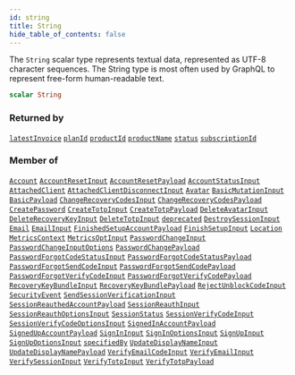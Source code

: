 ```yaml
---
id: string
title: String
hide_table_of_contents: false
---
```








The `String` scalar type represents textual data, represented as UTF-8 character sequences. The String type is most often used by GraphQL to represent free-form human-readable text.

```graphql
scalar String
```




### Returned by

[`latestInvoice`](/gql-api/subscriptions/latest-invoice)  <Badge className="secondary" text="subscription"/><Bullet />[`planId`](/gql-api/subscriptions/plan-id)  <Badge className="secondary" text="subscription"/><Bullet />[`productId`](/gql-api/subscriptions/product-id)  <Badge className="secondary" text="subscription"/><Bullet />[`productName`](/gql-api/subscriptions/product-name)  <Badge className="secondary" text="subscription"/><Bullet />[`status`](/gql-api/subscriptions/status)  <Badge className="secondary" text="subscription"/><Bullet />[`subscriptionId`](/gql-api/subscriptions/subscription-id)  <Badge className="secondary" text="subscription"/>

### Member of

[`Account`](/gql-api/objects/account)  <Badge className="secondary" text="object"/><Bullet />[`AccountResetInput`](/gql-api/inputs/account-reset-input)  <Badge className="secondary" text="input"/><Bullet />[`AccountResetPayload`](/gql-api/objects/account-reset-payload)  <Badge className="secondary" text="object"/><Bullet />[`AccountStatusInput`](/gql-api/inputs/account-status-input)  <Badge className="secondary" text="input"/><Bullet />[`AttachedClient`](/gql-api/objects/attached-client)  <Badge className="secondary" text="object"/><Bullet />[`AttachedClientDisconnectInput`](/gql-api/inputs/attached-client-disconnect-input)  <Badge className="secondary" text="input"/><Bullet />[`Avatar`](/gql-api/objects/avatar)  <Badge className="secondary" text="object"/><Bullet />[`BasicMutationInput`](/gql-api/inputs/basic-mutation-input)  <Badge className="secondary" text="input"/><Bullet />[`BasicPayload`](/gql-api/objects/basic-payload)  <Badge className="secondary" text="object"/><Bullet />[`ChangeRecoveryCodesInput`](/gql-api/inputs/change-recovery-codes-input)  <Badge className="secondary" text="input"/><Bullet />[`ChangeRecoveryCodesPayload`](/gql-api/objects/change-recovery-codes-payload)  <Badge className="secondary" text="object"/><Bullet />[`CreatePassword`](/gql-api/inputs/create-password)  <Badge className="secondary" text="input"/><Bullet />[`CreateTotpInput`](/gql-api/inputs/create-totp-input)  <Badge className="secondary" text="input"/><Bullet />[`CreateTotpPayload`](/gql-api/objects/create-totp-payload)  <Badge className="secondary" text="object"/><Bullet />[`DeleteAvatarInput`](/gql-api/inputs/delete-avatar-input)  <Badge className="secondary" text="input"/><Bullet />[`DeleteRecoveryKeyInput`](/gql-api/inputs/delete-recovery-key-input)  <Badge className="secondary" text="input"/><Bullet />[`DeleteTotpInput`](/gql-api/inputs/delete-totp-input)  <Badge className="secondary" text="input"/><Bullet />[`deprecated`](/gql-api/directives/deprecated)  <Badge className="secondary" text="directive"/><Bullet />[`DestroySessionInput`](/gql-api/inputs/destroy-session-input)  <Badge className="secondary" text="input"/><Bullet />[`Email`](/gql-api/objects/email)  <Badge className="secondary" text="object"/><Bullet />[`EmailInput`](/gql-api/inputs/email-input)  <Badge className="secondary" text="input"/><Bullet />[`FinishedSetupAccountPayload`](/gql-api/objects/finished-setup-account-payload)  <Badge className="secondary" text="object"/><Bullet />[`FinishSetupInput`](/gql-api/inputs/finish-setup-input)  <Badge className="secondary" text="input"/><Bullet />[`Location`](/gql-api/objects/location)  <Badge className="secondary" text="object"/><Bullet />[`MetricsContext`](/gql-api/inputs/metrics-context)  <Badge className="secondary" text="input"/><Bullet />[`MetricsOptInput`](/gql-api/inputs/metrics-opt-input)  <Badge className="secondary" text="input"/><Bullet />[`PasswordChangeInput`](/gql-api/inputs/password-change-input)  <Badge className="secondary" text="input"/><Bullet />[`PasswordChangeInputOptions`](/gql-api/inputs/password-change-input-options)  <Badge className="secondary" text="input"/><Bullet />[`PasswordChangePayload`](/gql-api/objects/password-change-payload)  <Badge className="secondary" text="object"/><Bullet />[`PasswordForgotCodeStatusInput`](/gql-api/inputs/password-forgot-code-status-input)  <Badge className="secondary" text="input"/><Bullet />[`PasswordForgotCodeStatusPayload`](/gql-api/objects/password-forgot-code-status-payload)  <Badge className="secondary" text="object"/><Bullet />[`PasswordForgotSendCodeInput`](/gql-api/inputs/password-forgot-send-code-input)  <Badge className="secondary" text="input"/><Bullet />[`PasswordForgotSendCodePayload`](/gql-api/objects/password-forgot-send-code-payload)  <Badge className="secondary" text="object"/><Bullet />[`PasswordForgotVerifyCodeInput`](/gql-api/inputs/password-forgot-verify-code-input)  <Badge className="secondary" text="input"/><Bullet />[`PasswordForgotVerifyCodePayload`](/gql-api/objects/password-forgot-verify-code-payload)  <Badge className="secondary" text="object"/><Bullet />[`RecoveryKeyBundleInput`](/gql-api/inputs/recovery-key-bundle-input)  <Badge className="secondary" text="input"/><Bullet />[`RecoveryKeyBundlePayload`](/gql-api/objects/recovery-key-bundle-payload)  <Badge className="secondary" text="object"/><Bullet />[`RejectUnblockCodeInput`](/gql-api/inputs/reject-unblock-code-input)  <Badge className="secondary" text="input"/><Bullet />[`SecurityEvent`](/gql-api/objects/security-event)  <Badge className="secondary" text="object"/><Bullet />[`SendSessionVerificationInput`](/gql-api/inputs/send-session-verification-input)  <Badge className="secondary" text="input"/><Bullet />[`SessionReauthedAccountPayload`](/gql-api/objects/session-reauthed-account-payload)  <Badge className="secondary" text="object"/><Bullet />[`SessionReauthInput`](/gql-api/inputs/session-reauth-input)  <Badge className="secondary" text="input"/><Bullet />[`SessionReauthOptionsInput`](/gql-api/inputs/session-reauth-options-input)  <Badge className="secondary" text="input"/><Bullet />[`SessionStatus`](/gql-api/objects/session-status)  <Badge className="secondary" text="object"/><Bullet />[`SessionVerifyCodeInput`](/gql-api/inputs/session-verify-code-input)  <Badge className="secondary" text="input"/><Bullet />[`SessionVerifyCodeOptionsInput`](/gql-api/inputs/session-verify-code-options-input)  <Badge className="secondary" text="input"/><Bullet />[`SignedInAccountPayload`](/gql-api/objects/signed-in-account-payload)  <Badge className="secondary" text="object"/><Bullet />[`SignedUpAccountPayload`](/gql-api/objects/signed-up-account-payload)  <Badge className="secondary" text="object"/><Bullet />[`SignInInput`](/gql-api/inputs/sign-in-input)  <Badge className="secondary" text="input"/><Bullet />[`SignInOptionsInput`](/gql-api/inputs/sign-in-options-input)  <Badge className="secondary" text="input"/><Bullet />[`SignUpInput`](/gql-api/inputs/sign-up-input)  <Badge className="secondary" text="input"/><Bullet />[`SignUpOptionsInput`](/gql-api/inputs/sign-up-options-input)  <Badge className="secondary" text="input"/><Bullet />[`specifiedBy`](/gql-api/directives/specified-by)  <Badge className="secondary" text="directive"/><Bullet />[`UpdateDisplayNameInput`](/gql-api/inputs/update-display-name-input)  <Badge className="secondary" text="input"/><Bullet />[`UpdateDisplayNamePayload`](/gql-api/objects/update-display-name-payload)  <Badge className="secondary" text="object"/><Bullet />[`VerifyEmailCodeInput`](/gql-api/inputs/verify-email-code-input)  <Badge className="secondary" text="input"/><Bullet />[`VerifyEmailInput`](/gql-api/inputs/verify-email-input)  <Badge className="secondary" text="input"/><Bullet />[`VerifySessionInput`](/gql-api/inputs/verify-session-input)  <Badge className="secondary" text="input"/><Bullet />[`VerifyTotpInput`](/gql-api/inputs/verify-totp-input)  <Badge className="secondary" text="input"/><Bullet />[`VerifyTotpPayload`](/gql-api/objects/verify-totp-payload)  <Badge className="secondary" text="object"/>




